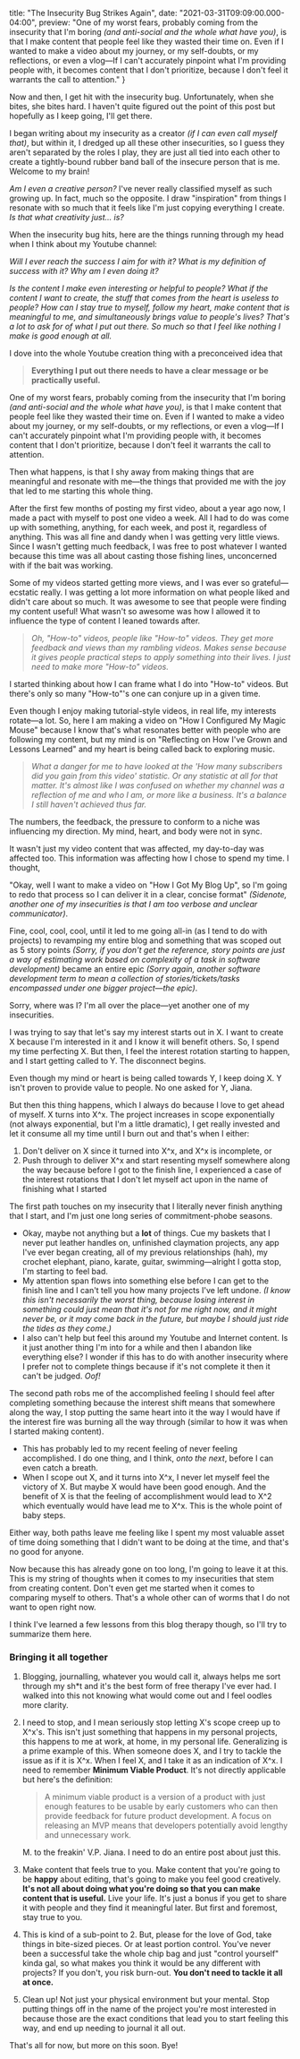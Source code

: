 
  title: "The Insecurity Bug Strikes Again",
  date: "2021-03-31T09:09:00.000-04:00",
  preview: "One of my worst fears, probably coming from the insecurity that I'm boring *(and anti-social and the whole what have you)*, is that I make content that people feel like they wasted their time on. Even if I wanted to make a video about my journey, or my self-doubts, or my reflections, or even a vlog—If I can't accurately pinpoint what I'm providing people with, it becomes content that I don't prioritize, because I don't feel it warrants the call to attention."
}


Now and then, I get hit with the insecurity bug. Unfortunately, when she bites, she bites hard. I haven't quite figured out the point of this post but hopefully as I keep going, I'll get there.

I began writing about my insecurity as a creator *(if I can even call myself that)*, but within it, I dredged up all these other insecurities, so I guess they aren't separated by the roles I play, they are just all tied into each other to create a tightly-bound rubber band ball of the insecure person that is me. Welcome to my brain!



*Am I even a creative person?* I've never really classified myself as such growing up. In fact, much so the opposite. I draw "inspiration" from things I resonate with so much that it feels like I'm just copying everything I create. *Is that what creativity just... is?*

When the insecurity bug hits, here are the things running through my head when I think about my Youtube channel:

*Will I ever reach the success I aim for with it? What is my definition of success with it? Why am I even doing it?*

*Is the content I make even interesting or helpful to people? What if the content I want to create, the stuff that comes from the heart is useless to people?* *How can I stay true to myself, follow my heart, make content that is meaningful to me, and  simultaneously brings value to people's lives? That's a lot to ask for of what I put out there. So much so that I feel like nothing I make is good enough at all.*



I dove into the whole Youtube creation thing with a preconceived idea that

> **Everything I put out there needs to have a clear message or be practically useful.**

One of my worst fears, probably coming from the insecurity that I'm boring *(and anti-social and the whole what have you)*, is that I make content that people feel like they wasted their time on. Even if I wanted to make a video about my journey, or my self-doubts, or my reflections, or even a vlog—If I can't accurately pinpoint what I'm providing people with, it becomes content that I don't prioritize, because I don't feel it warrants the call to attention.

Then what happens, is that I shy away from making things that are meaningful and resonate with me—the things that provided me with the joy that led to me starting this whole thing.

After the first few months of posting my first video, about a year ago now, I made a pact with myself to post one video a week. All I had to do was come up with something, anything, for each week, and post it, regardless of anything. This was all fine and dandy when I was getting very little views. Since I wasn't getting much feedback, I was free to post whatever I wanted because this time was all about casting those fishing lines, unconcerned with if the bait was working.

Some of my videos started getting more views, and I was ever so grateful—ecstatic really. I was getting a lot more information on what people liked and didn't care about so much. It was awesome to see that people were finding my content useful! What wasn't so awesome was how I allowed it to influence the type of content I leaned towards after.

> *Oh, "How-to" videos, people like "How-to" videos. They get more feedback and views than my rambling videos. Makes sense because it gives people practical steps to apply something into their lives. I just need to make more "How-to" videos.*

I started thinking about how I can frame what I do into "How-to" videos. But there's only so many "How-to"'s one can conjure up in a given time.

Even though I enjoy making tutorial-style videos, in real life, my interests rotate—a lot. So, here I am making a video on "How I Configured My Magic Mouse" because I know that's what resonates better with people who are following my content, but my mind is on "Reflecting on How I've Grown and Lessons Learned" and my heart is being called back to exploring music.

> *What a danger for me to have looked at the 'How many subscribers did you gain from this video' statistic. Or any statistic at all for that matter. It's almost like I was confused on whether my channel was a reflection of me and who I am, or more like a business. It's a balance I still haven't achieved thus far.*

The numbers, the feedback, the pressure to conform to a niche was influencing my direction. My mind, heart, and body were not in sync.



It wasn't just my video content that was affected, my day-to-day was affected too. This information was affecting how I chose to spend my time. I thought,

"Okay, well I want to make a video on "How I Got My Blog Up", so I'm going to redo that process so I can deliver it in a clear, concise format" *(Sidenote, another one of my insecurities is that I am too verbose and unclear communicator)*.

Fine, cool, cool, cool, until it led to me going all-in (as I tend to do with projects) to revamping my entire blog and something that was scoped out as 5 story points *(Sorry, if you don't get the reference, story points are just a way of estimating work based on complexity of a task in software development)* became an entire epic *(Sorry again, another software development term to mean a collection of stories/tickets/tasks encompassed under one bigger project—the epic)*.

Sorry, where was I? I'm all over the place—yet another one of my insecurities.

I was trying to say that let's say my interest starts out in X. I want to create X because I'm interested in it and I know it will benefit others. So, I spend my time perfecting X. But then, I feel the interest rotation starting to happen, and I start getting called to Y. The disconnect begins.

Even though my mind or heart is being called towards Y, I keep doing X. Y isn't proven to provide value to people. No one asked for Y, Jiana.

But then this thing happens, which I always do because I love to get ahead of myself. X turns into X^x. The project increases in scope exponentially (not always exponential, but I'm a little dramatic), I get really invested and let it consume all my time until I burn out and that's when I either:

1. Don't deliver on X since it turned into X^x, and X^x is incomplete, or
2. Push through to deliver X^x and start resenting myself somewhere along the way because before I got to the finish line, I experienced a case of the interest rotations that I don't let myself act upon in the name of finishing what I started



The first path touches on my insecurity that I literally never finish anything that I start, and I'm just one long series of commitment-phobe seasons.

* Okay, maybe not anything but a **lot** of things. Cue my baskets that I never put leather handles on, unfinished claymation projects, any app I've ever began creating, all of my previous relationships (hah), my crochet elephant, piano, karate, guitar, swimming—alright I gotta stop, I'm starting to feel bad.
* My attention span flows into something else before I can get to the finish line and I can't tell you how many projects I've left undone. *(I know this isn't necessarily the worst thing, because losing interest in something could just mean that it's not for me right now, and it might never be, or it may come back in the future, but maybe I should just ride the tides as they come.)*
* I also can't help but feel this around my Youtube and Internet content. Is it just another thing I'm into for a while and then I abandon like everything else? I wonder if this has to do with another insecurity where I prefer not to complete things because if it's not complete it then it can't be judged. *Oof!*



The second path robs me of the accomplished feeling I should feel after completing something because the interest shift means that somewhere along the way, I stop putting the same heart into it the way I would have if the interest fire was burning all the way through (similar to how it was when I started making content).

* This has probably led to my recent feeling of never feeling accomplished. I do one thing, and I think, *onto the next*, before I can even catch a breath.
* When I scope out X, and it turns into X^x, I never let myself feel the victory of X. But maybe X would have been good enough. And the benefit of X is that the feeling of accomplishment would lead to X^2 which eventually would have lead me to X^x. This is the whole point of baby steps.



Either way, both paths leave me feeling like I spent my most valuable asset of time doing something that I didn't want to be doing at the time, and that's no good for anyone.



Now because this has already gone on too long, I'm going to leave it at this. This is my string of thoughts when it comes to my insecurities that stem from creating content. Don't even get me started when it comes to comparing myself to others. That's a whole other can of worms that I do not want to open right now.

I think I've learned a few lessons from this blog therapy though, so I'll try to summarize them here.



### Bringing it all together

1. Blogging, journalling, whatever you would call it, always helps me sort through my sh*t and it's the best form of free therapy I've ever had. I walked into this not knowing what would come out and I feel oodles more clarity.

2. I need to stop, and I mean seriously stop letting X's scope creep up to X^x's. This isn't just something that happens in my personal projects, this happens to me at work, at home, in my personal life. Generalizing is a prime example of this. When someone does X, and I try to tackle the issue as if it is X^x. When I feel X, and I take it as an indication of X^x. I need to remember **Minimum Viable Product**. It's not directly applicable but here's the definition:

   > A minimum viable product is a version of a product with just enough features to be usable by early customers who can then provide feedback for future product development. A focus on releasing an MVP means that developers potentially avoid lengthy and unnecessary work.

   M. to the freakin' V.P. Jiana. I need to do an entire post about just this.

3. Make content that feels true to you. Make content that you're going to be **happy** about editing, that's going to make you feel good creatively. **It's not all about doing what you're doing so that you can make content that is useful.** Live your life. It's just a bonus if you get to share it with people and they find it meaningful later. But first and foremost, stay true to you.

4. This is kind of a sub-point to 2. But, please for the love of God, take things in bite-sized pieces. Or at least portion control. You've never been a successful take the whole chip bag and just "control yourself" kinda gal, so what makes you think it would be any different with projects? If you don't, you risk burn-out. **You don't need to tackle it all at once.**

5. Clean up! Not just your physical environment but your mental. Stop putting things off in the name of the project you're most interested in because those are the exact conditions that lead you to start feeling this way, and end up needing to journal it all out.

That's all for now, but more on this soon. Bye!
